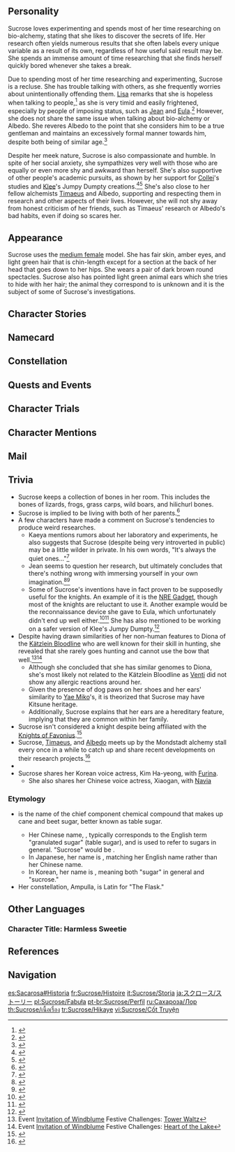 {{CharacterTabs}}
{{Quote|An alchemist with an insatiable curiosity towards the world and everything in it. Attached to the Knights of Favonius as an assistant to [[Albedo]], her area of focus is "bio-alchemy."<br>She strives to enrich the world by transforming living things with the power of alchemy.<br>Granted, the products of her research sometimes prove to be more weird than wonderful &mdash; but on the whole, she has made monumental contributions to the field of bio-alchemy.|Description from the Official Website<ref>Official ''Genshin Impact'' Website: [https://genshin.hoyoverse.com/en/character/mondstadt?char=12 Sucrose]</ref>}}

==Personality==
{{Quote|An alchemist filled with curiosity about all things. She researches bio-alchemy.|In-game character attributes and profile page text}}

Sucrose loves experimenting and spends most of her time researching on bio-alchemy, stating that she likes to discover the secrets of life. Her research often yields numerous results that she often labels every unique variable as a result of its own, regardless of how useful said result may be. She spends an immense amount of time researching that she finds herself quickly bored whenever she takes a break.

Due to spending most of her time researching and experimenting, Sucrose is a recluse. She has trouble talking with others, as she frequently worries about unintentionally offending them. [[Lisa]] remarks that she is hopeless when talking to people,<ref>{{Ref/VO|Lisa|About Sucrose}}</ref> as she is very timid and easily frightened, especially by people of imposing status, such as [[Jean]] and [[Eula]].<ref>{{Ref/VO|Sucrose|About Jean}}</ref> However, she does not share the same issue when talking about bio-alchemy or Albedo. She reveres Albedo to the point that she considers him to be a true gentleman and maintains an excessively formal manner towards him, despite both being of similar age.<ref>{{Ref/VO|Albedo|About Sucrose: Habits}}</ref>

Despite her meek nature, Sucrose is also compassionate and humble. In spite of her social anxiety, she sympathizes very well with those who are equally or even more shy and awkward than herself. She's also supportive of other people's academic pursuits, as shown by her support for [[Collei]]'s studies and [[Klee]]'s Jumpy Dumpty creations.<ref>{{Ref/Quest|Windblume's Breath/Story}}</ref><ref>{{Ref/VO|Klee|About Sucrose}}</ref> She's also close to her fellow alchemists [[Timaeus]] and Albedo, supporting and respecting them in research and other aspects of their lives. However, she will not shy away from honest criticism of her friends, such as Timaeus' research or Albedo's bad habits, even if doing so scares her.

==Appearance==
{{See also|Germinating Wind}}
<!-- Keep appearance section short and concise. Limit to 3-4 sentences. Outfits should be described on the outfit pages. -->
Sucrose uses the [[:Category:Medium Female Characters|medium female]] model. She has fair skin, amber eyes, and light green hair that is chin-length except for a section at the back of her head that goes down to her hips. She wears a pair of dark brown round spectacles. Sucrose also has pointed light green animal ears which she tries to hide with her hair; the animal they correspond to is unknown and it is the subject of some of Sucrose's investigations.

==Character Stories==
{{Character Story
|title1        = Character Details
|text1         = <p>Sucrose may be the assistant of the genius alchemist [[Albedo]], but they could not be more different in research direction.</p><p>As opposed to studying the essence of alchemy and the ability to create new life, she is far more interested in using alchemy to modify existing life, all the better to add variety and color to this world.</p><p>Despite her youth, she has already achieved some brilliant results. For example, she has been able to increase the nectar output of [[Sweet Flower]]s by 70% by irrigating them with a special potion. She has also developed a special spray that allows [[Sunsettia]]s to maintain their freshness for a whole month after being plucked from the branch.</p><p>Even people who were initially suspicious of her research inclinations have come to acknowledge her exceptional talents in the field of alchemy after seeing such results.</p><p>However, she merely considers these to be incidental steps on the path to a successful experiment, rather than the success itself. Her true aim is much more ambitious than this.</p><p>It's a secret, and is also her little dream.</p>
|mention1      = Albedo

|title2        = Character Story 1
|friendship2   = 2
|text2         = <p>Bio-alchemy explores numerous lines of inquiry, all of which stem from Sucrose's questions about living things in the world. These questions, in turn, are born out of her insatiable curiosity, a faculty that is far more developed in her than it is in most.</p><p>For instance, Sucrose's curiosity was once drawn to the sweet flower, accepted by most people as simply being a source of sugar.</p><p>She wondered: Although sweetness is clearly the most readily identifiable feature of this plant, should that be grounds for limiting its application as we have tended to do? Does it not merit further study?</p><p>So, after a careful study of the various features of sweet flowers, she devised thirty-something distinct rearing plans along with numerous control groups to account for temperature and other environmental conditions.</p><p>And yet, her experiment still underestimated just how many variations were possible. After the experiment began, Sucrose found herself with more questions rather than fewer, and the novel discoveries that her experiment yielded gave her inspiration for further research.</p><p>Sucrose is incapable of leaving a question unattended to &mdash; it makes her restless, even guilty, to ignore it. Spurred on by this quirk of her temperament, her rearing plans grew in number to almost three hundred.</p><p>The result was a whole new series of sweet flower strains: Some with thrice the number of flowers, some with heads five or six times the normal size that could even float in the wind, and some even producing a sweet-tasting fruit.</p><p>Months of experimentation later, Sucrose had finally answered every last one of her questions pertaining to sweet flowers. As she finished writing up her research notes, she let out a long sigh of relief.</p><p>Though she was physically and mentally exhausted, the sight of stack after stack of her bio-alchemical research volumes stretching around three walls of the room gave her a deep sense of joy and satisfaction.</p>
|mention2      = 

|title3        = Character Story 2
|friendship3   = 3
|text3         = <p>To the people around her, Sucrose comes across as a quiet, introverted alchemist with little interest in the lives of others.</p><p>In fact, the truth is quite the opposite: Sucrose is fascinated by absolutely everything that exists in the world. The only thing is, she finds the discipline of social interaction to be far more difficult to master than that of alchemy.</p><p>In alchemy, the process of trial-and-error coupled with a determination to get to the truth is sufficient to bring you to your answer eventually. But with interpersonal relationships, there is the added complication of having to factor in manners, moods, and other unquantifiable variables. To make things worse, there seems to be no room for an approach that relies heavily on making errors.</p><p>Hence, Sucrose decided to avoid such variables at all costs and stick to her familiar methods in satisfying her curiosity.</p><p>For instance, Sucrose had always been curious about whether she and Cat's Tail bartender [[Diona]], both of whom have animal ears, had any shared ancestry.</p><p>In fact, this was not a private matter, and most people would simply ask the question. But Sucrose was concerned that it would be a sensitive topic &mdash; she, for one, did not like people drawing attention to her ears.</p><p>So, she resorted to the method she knew best: observation.</p><p>For one whole month, Diona constantly had an unnerving sense that someone was secretly watching her. She assumed that one of the tavern patrons was stalking her, and was none too happy about it.</p><p>"Similar genome, but ultimately different ancestry. Cat connection merits further study. Note: Unable to obtain bone sample thus far."</p><p>This is the conclusion that Sucrose has jotted down in her notebook based on her findings so far.</p><p>Bio-alchemy aside, Sucrose made one further discovery from this episode.</p><p>That is to say, judging by the pair of cat-ear spectacles she made for herself after the event, it would appear that she has finally come to comprehend a certain uniquely feline variety of cuteness. She is too shy to wear them in public, however, and only puts them on when alone in her room.</p>
|mention3      = Diona

|title4        = Character Story 3
|friendship4   = 4
|text4         = <p>Once every three days, Sucrose ventures out into the real world at dusk. To her, these excursions are rare and momentous events.</p><p>One by one, she visits the butcher's, the [[Adventurers' Guild]], and the [[Springvale]] hunters, looking for a material of a very specific kind.</p><p>"H&mdash;Hi... Sorry, I... I'd like, um, the freshest, best-quality b&mdash;bones you've got... Yep, the ones with the blood and meat still on."</p><p>People found her behavior utterly unusual at first, but once they had gotten used to it, they were eager to oblige, even putting the rarest bones aside for her in advance.</p><p>This was a major bonus for her. Not only was she able to acquire an ample supply of the usual chicken and boar bones, but she also got her hands on a complete lizard skeleton and even a chunk of hilichurl leg bone still bearing fresh blood.</p><p>Her eyes would light up with excitement at the sight of these strange and rare bones. She would thank [[Katheryne]] of the Adventurers' Guild profusely, bowing to her over and over.</p><p>As well as going some way towards satisfying Sucrose's curiosity, she also found new inspiration from piecing new bones together</p><p>More importantly, collecting skeletons was her hobby, and she was crazy about it.</p><p>One day, Sucrose happened to overhear a mother attempting to discipline her child:</p><p>"If you don't do as your told, the scary old lady with the cloth sack over her back will come to your door, go into your room, pick out every bone from your body, and take them away!"</p><p>Sucrose's curiosity compelled her to investigate further. It turned out that this was nothing more than a ghost story used by mothers to shock their children into compliance, and that it had existed long before Sucrose was even born.</p><p>She breathed a sigh of relief when she found out the truth.</p><p>Soon after this, people noticed that Sucrose had switched her cloth sack for a leather one. Perhaps she did this just because she was shy. Or perhaps it was to avoid arousing suspicion...</p>
|mention4      = Katheryne

|title5        = Character Story 4
|friendship5   = 5
|text5         = <p>As an assistant, Sucrose does everything she can to support Albedo, and even though his alchemical inquiries tend more towards the abstruse, she finds herself learning a lot every time.</p><p>After an experiment lasting five straight days and nights came to its end, Albedo noticed that Sucrose was on the brink of collapsing from exhaustion, and organized a mandatory seven-day vacation for her.</p><p>Sucrose began her holiday determined to take a proper rest and regain her energy, but from the moment that she woke up on day one she struggled to adjust to the vacation lifestyle.</p><p>First things first, let's get some breakfast: fried eggs, sausages, and a cup of coffee. Nothing new to report there. All of these were foods and beverages that she had previously researched, after all.</p><p>Next, she thought, how about a little rest and relaxation in the sun with a good book? Again, nothing new to report: plenty of research shows this to be one of the most effective means of relaxation. There wasn't a book that she hadn't already read, and there wasn't a query that she hadn't already highlighted, looked into, and later annotated for clarification.</p><p>So then she did some household chores: laundry, dusting, tidying. Check. Once again &mdash; nothing new to report. There was nothing to dispute about the fact that a clean and tidy environment is conducive to mental well-being.</p><p>Half a day in, and Sucrose had not had the occasion to ask "why" or "how" even once.</p><p>She was bored, restless, and angsty, and she could not calm herself down.</p><p>She was desperate to throw herself at a research problem. It didn't matter what it was: She would have happily researched the potted plants on the terrace, even if nothing came of it. Anything just to pass the time.</p><p>But wherever she looked &mdash; the Lamp Grass to her left, the Sweet Flower in front of her, or the [[Cecilia]] to her right &mdash; all she found were things that she had previously researched in exhaustive detail.</p><p>Finally, she gave up and forced herself to go to sleep. The next day, she reported to the laboratory first thing in the morning.</p><p>"All day long, you have nothing to research, and nothing to question. That's not rest, it's torture!"</p>
|mention5      = Albedo

|title6        = Character Story 5
|friendship6   = 6
|text6         = <p>Sucrose's childhood was no different from anyone else's in Mondstadt. She had loving parents, she had her best friends. Life was simple, and beautiful.</p><p>Her most enduring childhood memory is a story she once heard about a wonderful paradise.</p><p>Somewhere in a far-flung corner of [[Teyvat]], there was an undiscovered domain with pretty pink flowers the height of a hundred people, teeny-tiny floating fairies flying over all the place, and beautiful unicorns, the pinnacle of perfection.</p><p>Sucrose and her two best friends believed that if only they could reach this magical place, they would surely live happily ever after.</p><p>But time went by, and one of her friends left on a long journey with her adventurer parents, never to return.</p><p>The other suffered a domestic tragedy: Her father fell ill and passed away, her whole personality changed, and she broke off her friendship with Sucrose. The promise that they had once made to reunite some day in the future no longer meant anything.</p><p>Sucrose felt lonelier then than she ever had felt before in her whole life. They hadn't even set eyes on paradise yet, and already her friends were gone...</p><p>Well. Even if they were destined to never meet again, Sucrose was desperate to honor their past friendship in some way. That was when she discovered the existence of alchemy from a book that she was reading.</p><p>Sucrose realized: Though she had never had the chance to find the entrance to that wondrous place, she now had the opportunity to be the creator of her own paradise.</p><p>Thus began her study of bio-alchemy, and she poured all of her curiosity and passion into it.</p><p>Still, she has never once mentioned the story of paradise and her bygone friendships to anyone else.</p><p>Perhaps one day, when that place she first learned of in a children's storybook finally becomes a reality in the real world, her friends will return.</p>
|mention6      = 

|title7        = Mist Flower Project 3, Version 17, Enlargement Trial
|friendship7   = 6
|text7         = <p>Sucrose has a set of strict requirements when it comes to the selection of species for her personal paradise. After experimentation, specimens that are up to standard she tags with "pass."</p><p>At first, she wanted to give exotic-sounding names to each of her plants, just like in the stories, but whenever she came to try and name something, she found herself completely at a loss for ideas.</p><p>After spending so long as a scientist, she insisted on flawless logic even when it came to relatively trivial matters such as naming.</p><p>Her earliest batch of names included the following: "Grassflower," a flower that grows on grass;</p><p>"Flowergrass," a grass that grows beneath flowers;</p><p>"Multigrassflower," a flower that grows on dense grass, and so on and so forth.</p><p>Even such un-paradisiacal names as these would take Sucrose forever to come up with &mdash; far longer than the duration of the experiments themselves.</p><p>In the end, she gave up on naming altogether and simply used the specimen identifiers from her research notes instead. Yes, this meant the names ended up being much longer, but, but...</p><p>...But anyway, Sucrose is the creator of this paradise, so why shouldn't she get to name things any way she wants to?</p>
|mention7      = 

|title8        = Vision
|friendship8   = 6
|text8         = <p>It was on an afternoon just like any other that Sucrose received her [[Vision]].</p><p>Ready to begin her one-hundred-and-fifty-ninth dandelion-seed simmering experiment, she poured her carefully crafted alchemical solution into the cauldron.</p><p>Instantly, the cauldron hit boiling point, and the entire room was filled with steam. Sucrose rushed to the cauldron, anxious to see what new transmutation had occurred this time; in her excitement, she even burned both of her hands on the lip of the cauldron.</p><p>Much to her disappointment, however, the [[Dandelion Seed]]s had once again burned to a crisp. But there was something new there, too: lying there amidst the black Dandelion Seeds was a Vision.</p><p>And yet, rather than pouring out the liquid and taking her Vision, she first thought for a moment and then lit the fire up again to continue simmering the contents of the cauldron.</p><p>She was curious to know what further reactions might occur between Dandelion Seeds and Visions.</p><p>Sadly, the experiment ended in failure after three hours of constant simmering.</p><p>Still, there was no denying that she had reaped a great reward from this experiment, for the elemental energy provided by her Vision would become her single greatest asset in her future bio-alchemical endeavors.</p>
|mention8      = 
}}

==Namecard==
{{Namecard|Sucrose: Bio-Alchemy}}

==Constellation==
{{Constellation Lore|Ampulla}}

==Quests and Events==
{{Quests and Events}}

==Character Trials==
{{Trials by Character}}

==Character Mentions==
{{Character Mentions}}

==Mail==
{{Mails by Category List|Sucrose Mails|noheader=1}}

==Trivia==
* Sucrose keeps a collection of bones in her room. This includes the bones of lizards, frogs, grass carps, wild boars, and hilichurl bones.
* Sucrose is implied to be living with both of her parents.<ref>{{Ref/Quest|Joy Above the Clouds}}</ref>
* A few characters have made a comment on Sucrose's tendencies to produce weird researches.
** Kaeya mentions rumors about her laboratory and experiments, he also suggests that Sucrose (despite being very introverted in public) may be a little wilder in private. In his own words, "It's always the quiet ones..."<ref>{{Ref/VO|Kaeya|About Sucrose}}</ref>
** Jean seems to question her research, but ultimately concludes that there's nothing wrong with immersing yourself in your own imagination.<ref>{{Ref/VO|Jean|关于砂糖…|zh}}</ref><ref>{{Ref/VO|Jean|スクロースについて…|ja}}</ref>
** Some of Sucrose's inventions have in fact proven to be supposedly useful for the knights. An example of it is the [[NRE (Menu 30)|NRE Gadget]], though most of the knights are reluctant to use it. Another example would be the reconnaissance device she gave to Eula, which unfortunately didn't end up well either.<ref>{{Ref/VO|Eula|About Sucrose}}</ref><ref>{{Ref/VO|Sucrose|About Eula}}</ref> She has also mentioned to be working on a safer version of Klee's Jumpy Dumpty.<ref>{{Ref/VO|Sucrose|About Klee}}</ref>
* Despite having drawn similarities of her non-human features to Diona of the [[Kätzlein Bloodline]] who are well known for their skill in hunting, she revealed that she rarely goes hunting and cannot use the bow that well.<ref>Event [[Invitation of Windblume]] Festive Challenges: [[Invitation of Windblume/Festive Challenges#Tower Waltz|Tower Waltz]]</ref><ref>Event [[Invitation of Windblume]] Festive Challenges: [[Invitation of Windblume/Festive Challenges#Heart of the Lake|Heart of the Lake]]</ref>
** Although she concluded that she has similar genomes to Diona, she's most likely not related to the Kätzlein Bloodline as [[Venti]] did not show any allergic reactions around her.
** Given the presence of dog paws on her shoes and her ears' similarity to [[Yae Miko]]'s, it is theorized that Sucrose may have Kitsune heritage.
** Additionally, Sucrose explains that her ears are a hereditary feature, implying that they are common within her family.
* Sucrose isn't considered a knight despite being affiliated with the [[Knights of Favonius]].<ref>{{Ref/Quest|A Riddle Amidst the Crowds}}</ref>
* Sucrose, [[Timaeus]], and [[Albedo]] meets up by the Mondstadt alchemy stall every once in a while to catch up and share recent developments on their research projects.<ref>{{Ref/Quest|The Snowy Past}}</ref>
* {{Furnishing Mentions|Sucrose}}
* Sucrose shares her Korean voice actress, Kim Ha-yeong, with [[Furina]].
** She also shares her Chinese voice actress, Xiaogan, with [[Navia]]

===Etymology===
* {{w|Sucrose}} is the name of the chief component chemical compound that makes up cane and beet sugar, better known as table sugar.
** Her Chinese name, {{zh|砂糖|Shātáng}}, typically corresponds to the English term "granulated sugar" (table sugar), and is used to refer to sugars in general. "Sucrose" would be {{zh|蔗糖|Zhètáng}}.
** In Japanese, her name is {{ja|スクロース|Sukuroosu}}, matching her English name rather than her Chinese name.
** In Korean, her name is {{ko|설탕|Seol-tang}}, meaning both "sugar" in general and "sucrose."
* Her constellation, Ampulla, is Latin for "The Flask."

==Other Languages==
===Character Title: Harmless Sweetie===
{{Other Languages
|en        = Harmless Sweetie
|zhs       = 无害甜度
|zhs_rm    = Wúhài Tiándù
|zht       = 無害甜度
|zht_rm    = Wúhài Tiándù
|zh_tl     = Harmless Sweetness
|ja        = 無害の甘味
|ja_rm     = Mugai no Amami
|ja_tl     = Harmless Sweetness
|ko        = {{tt|무해|無害}}한 달콤함
|ko_tl     = Harmless Sweetness
|es        = La Dulzura Inofensiva
|es_tl     = The Harmless Sweetness
|fr        = Alchimiste 100 % naturelle
|fr_tl     = 100% Natural Alchemist
|ru        = Безобидная карамелька
|ru_tl     = Harmless Caramel
|th        = ความหวานที่ไร้พิษสง
|th_rm     = 
|th_tl     = 
|vi        = Độ Ngọt Vô Hại
|vi_tl     = Harmless Sweetness
|de        = Harmlos und süß
|de_tl     = Harmless and Sweet
|id        = Harmless Sweetie
|pt        = Doçura Inofensiva
|pt_tl     = Harmless Sweetie
|tr        = Masum Şeker
|tr_tl     = Innocent Sweet
|it        = Dolcezza innocua
|it_tl     = Harmless Sweetness
}}

==References==
{{Reflist|2}}

==Navigation==
{{Character Navbox|Lore}}

[[es:Sacarosa#Historia]]
[[fr:Sucrose/Histoire]]
[[it:Sucrose/Storia]]
[[ja:スクロース/ストーリー]]
[[pl:Sucrose/Fabuła]]
[[pt-br:Sucrose/Perfil]]
[[ru:Сахароза/Лор]]
[[th:Sucrose/เนื้อเรื่อง]]
[[tr:Sucrose/Hikaye]]
[[vi:Sucrose/Cốt Truyện]]